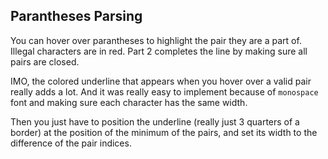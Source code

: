 ## Parantheses Parsing
<Tutorial>
You can hover over parantheses to highlight the pair they are a part of. Illegal characters are in red. Part 2 completes the line by making sure all pairs are closed.
</Tutorial>

IMO, the colored underline that appears when you hover over a valid pair really adds a lot. And it was really easy to implement because of `monospace` font and making sure each character has the same width. 

Then you just have to position the underline (really just 3 quarters of a border) at the position of the minimum of the pairs, and set its width to the difference of the pair indices.